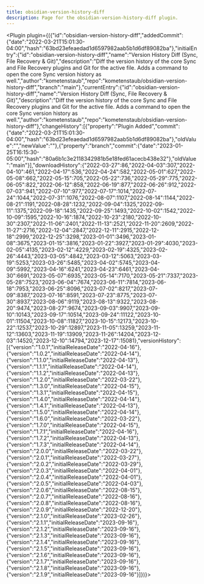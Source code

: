 ---
title: obsidian-version-history-diff
description: Page for the obsidian-version-history-diff plugin.
---


<Plugin plugin={({"id":"obsidian-version-history-diff","addedCommit":{"date":"2022-03-21T15:01:30-04:00","hash":"63bd23efeaedad1d6597982aab5b1d6df89082ba"},"initialEntry":{"id":"obsidian-version-history-diff","name":"Version History Diff (Sync, File Recovery & Git)","description":"Diff the version history of the core Sync and File Recovery plugins and Git for the active file. Adds a command to open the core Sync version history as well.","author":"kometenstaub","repo":"kometenstaub/obsidian-version-history-diff","branch":"main"},"currentEntry":{"id":"obsidian-version-history-diff","name":"Version History Diff (Sync, File Recovery & Git)","description":"Diff the version history of the core Sync and File Recovery plugins and Git for the active file. Adds a command to open the core Sync version history as well.","author":"kometenstaub","repo":"kometenstaub/obsidian-version-history-diff"},"changeHistory":[{"property":"Plugin Added","commit":{"date":"2022-03-21T15:01:30-04:00","hash":"63bd23efeaedad1d6597982aab5b1d6df89082ba"},"oldValue":"","newValue":""},{"property":"branch","commit":{"date":"2023-01-25T16:15:30-05:00","hash":"80a6b1c3e2118342981b5e18fed61acecb438e32"},"oldValue":"main"}],"downloadHistory":{"2022-03-27":86,"2022-04-03":307,"2022-04-10":461,"2022-04-17":536,"2022-04-24":582,"2022-05-01":627,"2022-05-08":662,"2022-05-15":705,"2022-05-22":736,"2022-05-29":775,"2022-06-05":822,"2022-06-12":858,"2022-06-19":877,"2022-06-26":912,"2022-07-03":941,"2022-07-10":977,"2022-07-17":1014,"2022-07-24":1044,"2022-07-31":1076,"2022-08-07":1107,"2022-08-14":1144,"2022-08-21":1191,"2022-08-28":1232,"2022-09-04":1325,"2022-09-11":1375,"2022-09-18":1435,"2022-09-25":1493,"2022-10-02":1542,"2022-10-09":1595,"2022-10-16":1874,"2022-10-23":2180,"2022-10-30":2307,"2022-11-06":2401,"2022-11-13":2521,"2022-11-20":2609,"2022-11-27":2716,"2022-12-04":2847,"2022-12-11":2915,"2022-12-18":2999,"2022-12-25":3298,"2023-01-01":3496,"2023-01-08":3675,"2023-01-15":3816,"2023-01-22":3927,"2023-01-29":4030,"2023-02-05":4135,"2023-02-12":4229,"2023-02-19":4325,"2023-02-26":4443,"2023-03-05":4842,"2023-03-12":5063,"2023-03-19":5253,"2023-03-26":5485,"2023-04-02":5745,"2023-04-09":5992,"2023-04-16":6241,"2023-04-23":6461,"2023-04-30":6691,"2023-05-07":6935,"2023-05-14":7170,"2023-05-21":7337,"2023-05-28":7523,"2023-06-04":7674,"2023-06-11":7814,"2023-06-18":7953,"2023-06-25":8096,"2023-07-02":8217,"2023-07-09":8387,"2023-07-16":8591,"2023-07-23":8775,"2023-07-30":8937,"2023-08-06":9119,"2023-08-13":9322,"2023-08-20":9474,"2023-08-27":9674,"2023-09-03":9907,"2023-09-10":10143,"2023-09-17":10514,"2023-09-24":11122,"2023-10-01":11504,"2023-10-08":11827,"2023-10-15":12173,"2023-10-22":12537,"2023-10-29":12897,"2023-11-05":13259,"2023-11-12":13603,"2023-11-19":13909,"2023-11-26":14204,"2023-12-03":14520,"2023-12-10":14794,"2023-12-17":15081},"versionHistory":[{"version":"1.0.1","initialReleaseDate":"2022-04-16"},{"version":"1.0.2","initialReleaseDate":"2022-04-14"},{"version":"1.1.0","initialReleaseDate":"2022-04-13"},{"version":"1.1.1","initialReleaseDate":"2022-04-14"},{"version":"1.1.2","initialReleaseDate":"2022-04-13"},{"version":"1.2.0","initialReleaseDate":"2022-03-22"},{"version":"1.3.0","initialReleaseDate":"2022-04-15"},{"version":"1.3.1","initialReleaseDate":"2022-04-15"},{"version":"1.4.0","initialReleaseDate":"2022-04-14"},{"version":"1.4.1","initialReleaseDate":"2022-04-13"},{"version":"1.5.0","initialReleaseDate":"2022-04-14"},{"version":"1.6.0","initialReleaseDate":"2022-03-22"},{"version":"1.7.0","initialReleaseDate":"2022-04-15"},{"version":"1.7.1","initialReleaseDate":"2022-04-16"},{"version":"1.7.2","initialReleaseDate":"2022-04-13"},{"version":"1.7.3","initialReleaseDate":"2022-04-14"},{"version":"2.0.0","initialReleaseDate":"2022-03-22"},{"version":"2.0.1","initialReleaseDate":"2022-03-27"},{"version":"2.0.2","initialReleaseDate":"2022-03-29"},{"version":"2.0.3","initialReleaseDate":"2022-04-01"},{"version":"2.0.4","initialReleaseDate":"2022-04-01"},{"version":"2.0.5","initialReleaseDate":"2022-04-03"},{"version":"2.0.6","initialReleaseDate":"2022-08-15"},{"version":"2.0.7","initialReleaseDate":"2022-08-16"},{"version":"2.0.8","initialReleaseDate":"2022-08-16"},{"version":"2.0.9","initialReleaseDate":"2022-12-20"},{"version":"2.1.0","initialReleaseDate":"2023-02-26"},{"version":"2.1.1","initialReleaseDate":"2023-09-16"},{"version":"2.1.2","initialReleaseDate":"2023-09-16"},{"version":"2.1.3","initialReleaseDate":"2023-09-16"},{"version":"2.1.4","initialReleaseDate":"2023-09-16"},{"version":"2.1.5","initialReleaseDate":"2023-09-16"},{"version":"2.1.6","initialReleaseDate":"2023-09-16"},{"version":"2.1.7","initialReleaseDate":"2023-09-16"},{"version":"2.1.8","initialReleaseDate":"2023-09-16"},{"version":"2.1.9","initialReleaseDate":"2023-09-16"}]})}></Plugin>
